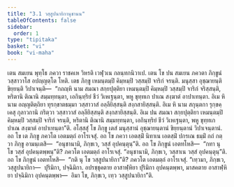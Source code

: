 ```yaml
---
title: "3.1 วสฺสูปนายิกานุชานน"
tableOfContents: false
sidebar:
  order: 1
type: "tipitaka"
basket: "vi"
book: "vi-maha"
---
```



<DynamicBreadcrumb />

<Division number="184" book="vi-maha">

<Paragraph number="818" book="vi-maha">
เตน สมเยน พุทฺโธ ภควา ราชคเห วิหรติ เวฬุวเน กลนฺทกนิวาเป. เตน โข ปน สมเยน ภควตา ภิกฺขูนํ วสฺสาวาโส อปญฺญตฺโต โหติ. เตธ ภิกฺขู เหมนฺตมฺปิ คิมฺหมฺปิ วสฺสมฺปิ จาริกํ จรนฺติ. มนุสฺสา อุชฺฌายนฺติ ขิยฺยนฺติ วิปาเจนฺติ—  “กถญฺหิ นาม สมณา สกฺยปุตฺติยา เหมนฺตมฺปิ คิมฺหมฺปิ วสฺสมฺปิ จาริกํ จริสฺสนฺติ, หริตานิ ติณานิ สมฺมทฺทนฺตา, เอกินฺทฺริยํ ชีวํ วิเหเฐนฺตา, พหู ขุทฺทเก ปาเณ สงฺฆาตํ อาปาเทนฺตา. อิเม หิ นาม อญฺญติตฺถิยา ทุรกฺขาตธมฺมา วสฺสาวาสํ อลฺลียิสฺสนฺติ สงฺกสายิสฺสนฺติ. อิเม หิ นาม สกุนฺตกา รุกฺขคฺเคสุ กุลาวกานิ กริตฺวา วสฺสาวาสํ อลฺลียิสฺสนฺติ สงฺกสายิสฺสนฺติ. อิเม ปน สมณา สกฺยปุตฺติยา เหมนฺตมฺปิ คิมฺหมฺปิ วสฺสมฺปิ จาริกํ จรนฺติ, หริตานิ ติณานิ สมฺมทฺทนฺตา, เอกินฺทฺริยํ ชีวํ วิเหเฐนฺตา, พหู ขุทฺทเก ปาเณ สงฺฆาตํ อาปาเทนฺตา”ติ.
</Paragraph>

<Paragraph number="819" book="vi-maha">
อโสฺสสุํ โข ภิกฺขู เตสํ มนุสฺสานํ อุชฺฌายนฺตานํ ขิยฺยนฺตานํ วิปาเจนฺตานํ. อถ โข เต ภิกฺขู ภควโต เอตมตฺถํ อาโรเจสุํ. อถ โข ภควา เอตสฺมิํ นิทาเน เอตสฺมิํ ปกรเณ ธมฺมิํ กถํ กตฺวา ภิกฺขู อามนฺเตสิ—  “อนุชานามิ, ภิกฺขเว, วสฺสํ อุปคนฺตุนฺ”ติ. อถ โข ภิกฺขูนํ เอตทโหสิ—  “กทา นุ โข วสฺสํ อุปคนฺตพฺพนฺ”ติ? ภควโต เอตมตฺถํ อาโรเจสุํ. “อนุชานามิ, ภิกฺขเว, วสฺสาเน วสฺสํ อุปคนฺตุนฺ”ติ.
</Paragraph>

<Paragraph number="820" book="vi-maha">
อถ โข ภิกฺขูนํ เอตทโหสิ—  “กติ นุ โข วสฺสูปนายิกา”ติ? ภควโต เอตมตฺถํ อาโรเจสุํ. “เทฺวมา, ภิกฺขเว, วสฺสูปนายิกา—  ปุริมิกา, ปจฺฉิมิกา. อปรชฺชุคตาย อาสาฬฺหิยา ปุริมิกา อุปคนฺตพฺพา, มาสคตาย อาสาฬฺหิยา ปจฺฉิมิกา อุปคนฺตพฺพา—  อิมา โข, ภิกฺขเว, เทฺว วสฺสูปนายิกา”ติ.
</Paragraph>
</Division>
